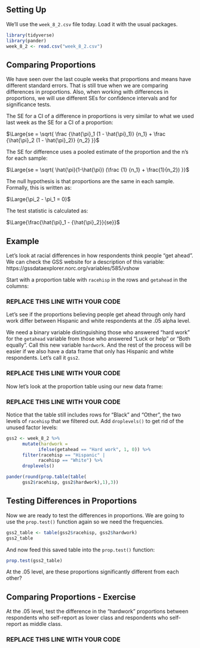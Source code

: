 ## Setting Up

We'll use the `week_8_2.csv` file today. Load it with the usual packages.

```r
library(tidyverse)
library(pander)
week_8_2 <- read.csv("week_8_2.csv")
```


## Comparing Proportions

We have seen over the last couple weeks that proportions and means have different standard errors. That is still true when we are comparing differences in proportions. Also, when working with differences in proportions, we will use different SEs for confidence intervals and for significance tests.

The SE for a CI of a difference in proportions is very similar to what we used last week as the SE for a CI of a proportion:

$\Large{se = \sqrt{ \frac {\hat{\pi}_1 (1 - \hat{\pi}_1)} {n_1} + \frac {\hat{\pi}_2 (1 - \hat{\pi}_2)} {n_2} }}$

The SE for difference uses a pooled estimate of the proportion and the n's for each sample:

$\Large{se = \sqrt{ \hat{\pi}(1-\hat{\pi})  (\frac {1} {n_1} + \frac{1}{n_2})  }}$

The null hypothesis is that proportions are the same in each sample. Formally, this is written as:

$\Large{\pi_2 - \pi_1 = 0}$

The test statistic is calculated as:

$\Large{\frac{\hat{\pi}_1 - {\hat{\pi}_2}}{se}}$


## Example

Let's look at racial differences in how respondents think people "get ahead". We can check the GSS website for a description of this variable: https://gssdataexplorer.norc.org/variables/585/vshow

Start with a proportion table with `racehisp` in the rows and `getahead` in the columns:

### REPLACE THIS LINE WITH YOUR CODE


Let's see if the proportions believing people get ahead through only hard work differ between Hispanic and white respondents at the .05 alpha level.

We need a binary variable distinguishing those who answered "hard work" for the `getahead` variable from those who answered "Luck or help" or "Both equally". Call this new variable `hardwork`. And the rest of the process will be easier if we also have a data frame that only has Hispanic and white respondents. Let's call it `gss2`.

### REPLACE THIS LINE WITH YOUR CODE

Now let's look at the proportion table using our new data frame:

### REPLACE THIS LINE WITH YOUR CODE


Notice that the table still includes rows for "Black" and "Other", the two levels of `racehisp` that we filtered out. Add `droplevels()` to get rid of the unused factor levels:

```r
gss2 <- week_8_2 %>% 
      mutate(hardwork = 
            ifelse(getahead == "Hard work", 1, 0)) %>%
      filter(racehisp == "Hispanic" | 
            racehisp == "White") %>%
      droplevels()

pander(round(prop.table(table(
      gss2$racehisp, gss2$hardwork),1),3))
```

## Testing Differences in Proportions

Now we are ready to test the differences in proportions. We are going to use the `prop.test()` function again so we need the frequencies. 

```r
gss2_table <- table(gss2$racehisp, gss2$hardwork)
gss2_table
```

And now feed this saved table into the `prop.test()` function:

```r
prop.test(gss2_table)
```

At the .05 level, are these proportions significantly different from each other?


## Comparing Proportions - Exercise

At the .05 level, test the difference in the "hardwork" proportions between respondents who self-report as lower class and respondents who self-report as middle class.

### REPLACE THIS LINE WITH YOUR CODE
